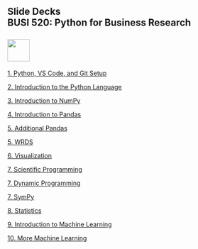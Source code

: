 ## Slide Decks<br>BUSI 520: Python for Business Research<br><br>![](RiceBusiness-transparent-logo-sm.png){height="50"}<br>


[1. Python, VS Code, and Git Setup](00-setup.html){target="_blank"}

[2. Introduction to the Python Language](01-Introduction_to_Python.slides.html){target="_blank"}

[3. Introduction to NumPy](02-Introduction_to_NumPy.slides.html){target="_blank"}

[4. Introduction to Pandas](03-Introduction_to_Pandas.slides.html){target="_blank"}

[5. Additional Pandas](04-Additional_Pandas.slides.html){target="_blank"}

[5. WRDS](05-WRDS.slides.html){target="_blank"}

[6. Visualization](06-Visualization.slides.html){target="_blank"}

[7. Scientific Programming](07-Scientific_Programming.slides.html){target="_blank"}

[7. Dynamic Programming](08-Dynamic_Programming.slides.html){target="_blank"}

[7. SymPy](09-Sympy.slides.html){target="_blank"}

[8. Statistics](11-Statistics.slides.html){target="_blank"}

[9. Introduction to Machine Learning](12-ML1.slides.html){target="_blank"}

[10. More Machine Learning](13-ML2.slides.html){target="_blank"}


